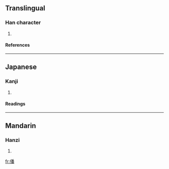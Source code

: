 ==Translingual==
===Han character===
{{Han char|rn=9|rad=人|as=12|sn=14|four=2226<sub>9</sub>|canj=人竹木田 (OHDW)}}
# {{defn|Han}}
====References====
{{Han ref|kx=0117.040|dkj=01107|dj=0248.100|hdz=10220.110|uh=50E0|ud=20704|bh=E0FE|bd=57598}}
----
==Japanese==
===Kanji===
{{ja-kanji|grade=|rs=人12}}
# {{defn|Japanese}}
====Readings====
{{ja-readings|on=[[ふぁん]] (fan)|kun=}}
----
==Mandarin==
===Hanzi===
{{cmn-hanzi|pin=[[fān]] ([[fan1]])|wg=fan<sup>1</sup>}}
# {{defn|Mandarin}}

[[fr:僠]]